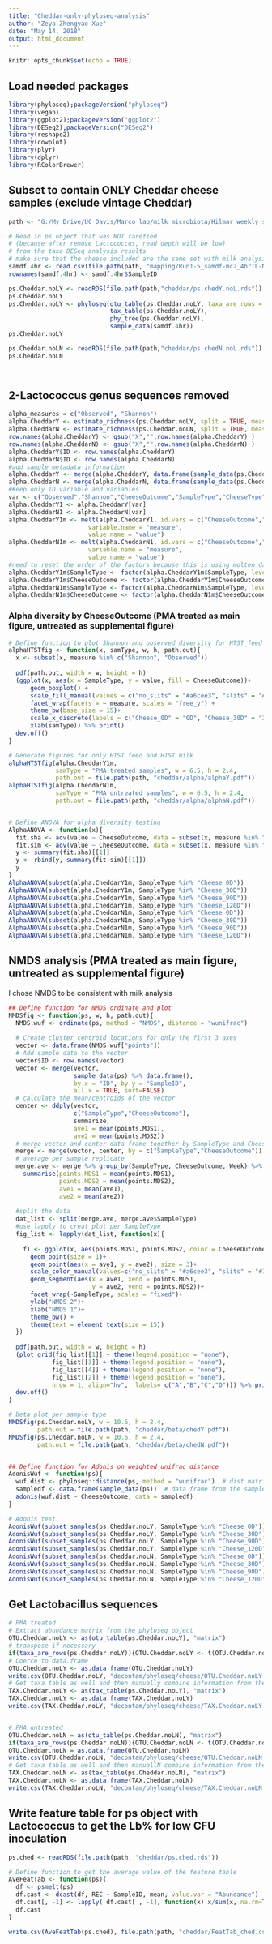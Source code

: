 ```yaml
---
title: "Cheddar-only-phyloseq-analysis"
author: "Zeya Zhengyao Xue"
date: "May 14, 2018"
output: html_document
---
```


```r
knitr::opts_chunk$set(echo = TRUE)
```

## Load needed packages
```r
library(phyloseq);packageVersion("phyloseq")
library(vegan)
library(ggplot2);packageVersion("ggplot2")
library(DESeq2);packageVersion("DESeq2")
library(reshape2)
library(cowplot)
library(plyr)
library(dplyr)
library(RColorBrewer)
```


## Subset to contain ONLY Cheddar cheese samples (exclude vintage Cheddar)
```r
path <- "G:/My Drive/UC_Davis/Marco_lab/milk_microbiota/Hilmar_weekly_samples/QIIME2/"

# Read in ps object that was NOT rarefied 
# (because after remove Lactococcus, read depth will be low)
# from the taxa DESeq analysis results  
# make sure that the cheese included are the same set with milk analysis
samdf.4hr <- read.csv(file.path(path, "mapping/Run1-5_samdf-mc2_4hrTL-NoExtremeMilk.csv"))
rownames(samdf.4hr) <- samdf.4hr$SampleID

ps.Cheddar.noLY <- readRDS(file.path(path,"cheddar/ps.chedY.noL.rds"))
ps.Cheddar.noLY
ps.Cheddar.noLY <- phyloseq(otu_table(ps.Cheddar.noLY, taxa_are_rows = FALSE),
                            tax_table(ps.Cheddar.noLY),
                            phy_tree(ps.Cheddar.noLY),
                            sample_data(samdf.4hr))
ps.Cheddar.noLY

ps.Cheddar.noLN <- readRDS(file.path(path,"cheddar/ps.chedN.noL.rds"))
ps.Cheddar.noLN




```

## 2-Lactococcus genus sequences removed
```r
alpha_measures = c("Observed", "Shannon") 
alpha.CheddarY <- estimate_richness(ps.Cheddar.noLY, split = TRUE, measures = alpha_measures)
alpha.CheddarN <- estimate_richness(ps.Cheddar.noLN, split = TRUE, measures = alpha_measures)
row.names(alpha.CheddarY) <- gsub("X","",row.names(alpha.CheddarY) )
row.names(alpha.CheddarN) <- gsub("X","",row.names(alpha.CheddarN) )
alpha.CheddarY$ID <- row.names(alpha.CheddarY)
alpha.CheddarN$ID <- row.names(alpha.CheddarN)
#add sample metadata information
alpha.CheddarY <- merge(alpha.CheddarY, data.frame(sample_data(ps.Cheddar.noLY)), by.x = 'ID', by.y = 'row.names')
alpha.CheddarN <- merge(alpha.CheddarN, data.frame(sample_data(ps.Cheddar.noLN)), by.x = 'ID', by.y = 'row.names')
#Keep only ID variable and variables
var <- c("Observed","Shannon","CheeseOutcome","SampleType","CheeseType") #should be modified for different problems
alpha.CheddarY1 <- alpha.CheddarY[var]
alpha.CheddarN1 <- alpha.CheddarN[var]
alpha.CheddarY1m <- melt(alpha.CheddarY1, id.vars = c("CheeseOutcome","SampleType","CheeseType"),
                      variable.name = "measure",
                      value.name = "value")
alpha.CheddarN1m <- melt(alpha.CheddarN1, id.vars = c("CheeseOutcome","SampleType","CheeseType"),
                      variable.name = "measure",
                      value.name = "value")
#need to reset the order of the factors because this is using molten data frame
alpha.CheddarY1m$SampleType <- factor(alpha.CheddarY1m$SampleType, levels = c("Cheese_0D","Cheese_30D","Cheese_90D","Cheese_120D"))
alpha.CheddarY1m$CheeseOutcome <- factor(alpha.CheddarY1m$CheeseOutcome, levels = c("no_slits","slits"))
alpha.CheddarN1m$SampleType <- factor(alpha.CheddarN1m$SampleType, levels = c("Cheese_0D","Cheese_30D","Cheese_90D","Cheese_120D"))
alpha.CheddarN1m$CheeseOutcome <- factor(alpha.CheddarN1m$CheeseOutcome, levels = c("no_slits","slits"))
```

### Alpha diversity by CheeseOutcome (PMA treated as main figure, untreated as supplemental figure)
```r
# Define function to plot Shannon and observed diversity for HTST_feed and HTST_milk
alphaHTSTfig <- function(x, samType, w, h, path.out){
  x <- subset(x, measure %in% c("Shannon", "Observed"))
  
  pdf(path.out, width = w, height = h)
  (ggplot(x, aes(x = SampleType, y = value, fill = CheeseOutcome))+ 
      geom_boxplot() +
      scale_fill_manual(values = c("no_slits" = "#a6cee3", "slits" = "#1f78b4")) +
      facet_wrap(facets = ~ measure, scales = "free_y") +
      theme_bw(base_size = 15)+
      scale_x_discrete(labels = c("Cheese_0D" = "0D", "Cheese_30D" = "30D", "Cheese_90D" = "90D", "Cheese_120D" = "120D"))+
      xlab(samType)) %>% print()
  dev.off()
}

# Generate figures for only HTST feed and HTST milk 
alphaHTSTfig(alpha.CheddarY1m, 
             samType = "PMA treated samples", w = 6.5, h = 2.4,
             path.out = file.path(path, "cheddar/alpha/alphaY.pdf"))
alphaHTSTfig(alpha.CheddarN1m, 
             samType = "PMA untreated samples", w = 6.5, h = 2.4,
             path.out = file.path(path, "cheddar/alpha/alphaN.pdf"))


# Define ANOVA for alpha diversity testing
AlphaANOVA <- function(x){
  fit.sha <- aov(value ~ CheeseOutcome, data = subset(x, measure %in% "Observed"))
  fit.sim <- aov(value ~ CheeseOutcome, data = subset(x, measure %in% "Shannon"))
  y <- summary(fit.sha)[[1]]
  y <- rbind(y, summary(fit.sim)[[1]])
  y
}
AlphaANOVA(subset(alpha.CheddarY1m, SampleType %in% "Cheese_0D"))
AlphaANOVA(subset(alpha.CheddarY1m, SampleType %in% "Cheese_30D"))
AlphaANOVA(subset(alpha.CheddarY1m, SampleType %in% "Cheese_90D"))
AlphaANOVA(subset(alpha.CheddarY1m, SampleType %in% "Cheese_120D"))
AlphaANOVA(subset(alpha.CheddarN1m, SampleType %in% "Cheese_0D"))
AlphaANOVA(subset(alpha.CheddarN1m, SampleType %in% "Cheese_30D"))
AlphaANOVA(subset(alpha.CheddarN1m, SampleType %in% "Cheese_90D"))
AlphaANOVA(subset(alpha.CheddarN1m, SampleType %in% "Cheese_120D"))
```

## NMDS analysis (PMA treated as main figure, untreated as supplemental figure)
I chose NMDS to be consistent with milk analysis
```r
## Define function for NMDS ordinate and plot
NMDSfig <- function(ps, w, h, path.out){
  NMDS.wuf <- ordinate(ps, method = "NMDS", distance = "wunifrac")
  
  # Create cluster centroid locations for only the first 3 axes
  vector <- data.frame(NMDS.wuf["points"])
  # Add sample data to the vector
  vector$ID <- row.names(vector)
  vector <- merge(vector, 
                  sample_data(ps) %>% data.frame(),
                  by.x = "ID", by.y = "SampleID", 
                  all.x = TRUE, sort=FALSE)
  # calculate the mean/centroids of the vector
  center <- ddply(vector,
                  c("SampleType","CheeseOutcome"),  
                  summarize,
                  ave1 = mean(points.MDS1),
                  ave2 = mean(points.MDS2))
  # merge vector and center data frame together by SampleType and CheeseOutcome columns
  merge <- merge(vector, center, by = c("SampleType","CheeseOutcome"))
  # average per sample replicate
  merge.ave <- merge %>% group_by(SampleType, CheeseOutcome, Week) %>% 
    summarise(points.MDS1 = mean(points.MDS1),
              points.MDS2 = mean(points.MDS2),
              ave1 = mean(ave1),
              ave2 = mean(ave2))
  
  #split the data 
  dat_list <- split(merge.ave, merge.ave$SampleType)
  #use lapply to creat plot per SampleType
  fig_list <- lapply(dat_list, function(x){
    
    f1 <- ggplot(x, aes(points.MDS1, points.MDS2, color = CheeseOutcome)) + 
      geom_point(size = 1)+ 
      geom_point(aes(x = ave1, y = ave2), size = 3)+
      scale_color_manual(values=c("no_slits" = "#a6cee3", "slits" = "#1f78b4"))+
      geom_segment(aes(x = ave1, xend = points.MDS1,
                       y = ave2, yend = points.MDS2))+
      facet_wrap(~SampleType, scales = "fixed")+
      ylab("NMDS 2")+ 
      xlab("NMDS 1")+
      theme_bw() +
      theme(text = element_text(size = 15)) 
  })
  
  pdf(path.out, width = w, height = h)
  (plot_grid(fig_list[[1]] + theme(legend.position = "none"),
            fig_list[[3]] + theme(legend.position = "none"),
            fig_list[[4]] + theme(legend.position = "none"),
            fig_list[[2]] + theme(legend.position = "none"),
            nrow = 1, align="hv",  labels= c("A","B","C","D"))) %>% print()
  dev.off()
}

# beta plot per sample type
NMDSfig(ps.Cheddar.noLY, w = 10.6, h = 2.4, 
        path.out = file.path(path, "cheddar/beta/chedY.pdf"))
NMDSfig(ps.Cheddar.noLN, w = 10.6, h = 2.4, 
        path.out = file.path(path, "cheddar/beta/chedN.pdf"))


## Define function for Adonis on weighted unifrac distance
AdonisWuf <- function(ps){
  wuf.dist <- phyloseq::distance(ps, method = "wunifrac")  # dist matrix
  sampledf <- data.frame(sample_data(ps))  # data frame from the sample_data
  adonis(wuf.dist ~ CheeseOutcome, data = sampledf)
}

# Adonis test
AdonisWuf(subset_samples(ps.Cheddar.noLY, SampleType %in% "Cheese_0D"))
AdonisWuf(subset_samples(ps.Cheddar.noLY, SampleType %in% "Cheese_30D"))
AdonisWuf(subset_samples(ps.Cheddar.noLY, SampleType %in% "Cheese_90D"))
AdonisWuf(subset_samples(ps.Cheddar.noLY, SampleType %in% "Cheese_120D"))
AdonisWuf(subset_samples(ps.Cheddar.noLN, SampleType %in% "Cheese_0D"))
AdonisWuf(subset_samples(ps.Cheddar.noLN, SampleType %in% "Cheese_30D"))
AdonisWuf(subset_samples(ps.Cheddar.noLN, SampleType %in% "Cheese_90D"))
AdonisWuf(subset_samples(ps.Cheddar.noLN, SampleType %in% "Cheese_120D"))
```

## Get Lactobacillus sequences
```r
# PMA treated 
# Extract abundance matrix from the phyloseq object
OTU.Cheddar.noLY <- as(otu_table(ps.Cheddar.noLY), "matrix")
# transpose if necessary
if(taxa_are_rows(ps.Cheddar.noLY)){OTU.Cheddar.noLY <- t(OTU.Cheddar.noLY)}
# Coerce to data.frame
OTU.Cheddar.noLY <- as.data.frame(OTU.Cheddar.noLY)
write.csv(OTU.Cheddar.noLY, "decontam/phyloseq/cheese/OTU.Cheddar.noLY.csv")
# Get taxa table as well and then manually combine information from the 2 files together
TAX.Cheddar.noLY <- as(tax_table(ps.Cheddar.noLY), "matrix")
TAX.Cheddar.noLY <- as.data.frame(TAX.Cheddar.noLY)
write.csv(TAX.Cheddar.noLY, "decontam/phyloseq/cheese/TAX.Cheddar.noLY.csv")


# PMA untreated 
OTU.Cheddar.noLN = as(otu_table(ps.Cheddar.noLN), "matrix")
if(taxa_are_rows(ps.Cheddar.noLN)){OTU.Cheddar.noLN <- t(OTU.Cheddar.noLN)}
OTU.Cheddar.noLN = as.data.frame(OTU.Cheddar.noLN)
write.csv(OTU.Cheddar.noLN, "decontam/phyloseq/cheese/OTU.Cheddar.noLN.csv")
# Get taxa table as well and then manuallN combine information from the 2 files together
TAX.Cheddar.noLN <- as(tax_table(ps.Cheddar.noLN), "matrix")
TAX.Cheddar.noLN <- as.data.frame(TAX.Cheddar.noLN)
write.csv(TAX.Cheddar.noLN, "decontam/phyloseq/cheese/TAX.Cheddar.noLN.csv")
```

## Write feature table for ps object with Lactococcus to get the Lb% for low CFU inoculation
```r
ps.ched <- readRDS(file.path(path, "cheddar/ps.ched.rds"))

# Define function to get the average value of the feature table 
AveFeatTab <- function(ps){
  df <- psmelt(ps)
  df.cast <- dcast(df, REC ~ SampleID, mean, value.var = "Abundance")
  df.cast[, -1] <- lapply( df.cast[ , -1], function(x) x/sum(x, na.rm=TRUE) )
  df.cast
}

write.csv(AveFeatTab(ps.ched), file.path(path, "cheddar/FeatTab_ched.csv"))
```


